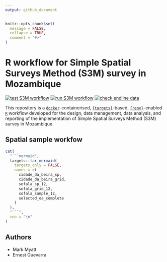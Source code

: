 ```yaml
---
output: github_document
---
```


<!-- README.md is generated from README.Rmd. Please edit that file -->

```r
knitr::opts_chunk$set(
  message = FALSE,
  collapse = TRUE,
  comment = "#>"
)
```

# R workflow for Simple Spatial Surveys Method (S3M) survey in Mozambique

<!-- badges: start -->
[![test S3M workflow](https://github.com/katilingban/mozambique_s3m/actions/workflows/test-s3m-workflow.yaml/badge.svg)](https://github.com/katilingban/mozambique_s3m/actions/workflows/test-s3m-workflow.yaml)
[![run S3M workflow](https://github.com/katilingban/mozambique_s3m/actions/workflows/run-s3m-workflow.yaml/badge.svg)](https://github.com/katilingban/mozambique_s3m/actions/workflows/run-s3m-workflow.yaml)
[![check endline data](https://github.com/katilingban/mozambique-s3m/actions/workflows/check-s3m-data.yaml/badge.svg)](https://github.com/katilingban/mozambique-s3m/actions/workflows/check-s3m-data.yaml)
<!-- badges: end -->

This repository is a [`docker`](https://www.docker.com/get-started)-containerised, [`{targets}`](https://docs.ropensci.org/targets/)-based, [`{renv}`](https://rstudio.github.io/renv/articles/renv.html)-enabled [`R`](https://cran.r-project.org/) workflow developed for the design, data management, data analysis, and reporting of the implementation of Simple Spatial Surveys Method (S3M) survey in Mozambique.

## Spatial sample workfow

```r
cat(
  "```mermaid",
  targets::tar_mermaid(
    targets_only = FALSE, 
    names = c(
      cidade_da_beira_sp,
      cidade_da_beira_grid,
      sofala_sp_12,
      sofala_grid_12,
      sofala_sample_12,
      selected_ea_complete
    )
  ),
  "```",
  sep = "\n"
)
```


## Authors

* Mark Myatt
* Ernest Guevarra
